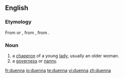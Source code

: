 ==English==

===Etymology===
From {{etyl|osp|en}}  {{term|duenna|lang=osp}} or {{term|dueña|lang=osp}}, from {{VL.}} {{term|donna|lang=la}}, from {{etyl|la|en}} {{term|domina ||Lady|lang=la}}.

===Noun===
{{en-noun}}

# a [[chaperon]] of a young [[lady]], usually an older woman.
# a [[governess]] or [[nanny]].

[[fr:duenna]]
[[io:duenna]]
[[te:duenna]]
[[vi:duenna]]
[[zh:duenna]]